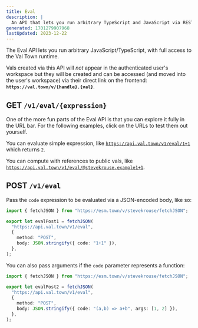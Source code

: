 ```yaml
---
title: Eval
description: |
  An API that lets you run arbitrary TypeScript and JavaScript via REST
generated: 1701279907968
lastUpdated: 2023-12-22
---
```



The Eval API lets you run arbitrary JavaScript/TypeScript, with full access to
the Val Town runtime.

Vals created via this API will *not* appear in the authenticated user's
workspace but they will be created and can be accessed (and moved into the
user's workspace) via their direct link on the
frontend: **`https://val.town/v/{handle}.{val}`**.

## GET `/v1/eval/{expression}`

One of the more fun parts of the Eval API is that you can explore it fully in
the URL bar. For the following examples, click on the URLs to test them out
yourself.

You can evaluate simple expression, like
[`https://api.val.town/v1/eval/1+1`](https://api.val.town/v1/eval/1+1) which
returns `2`.

You can compute with references to public vals, like
[`https://api.val.town/v1/eval/@stevekrouse.example1+1`](https://api.val.town/v1/eval/@stevekrouse.example1+1).

## POST `/v1/eval`

Pass the `code` expression to be evaluated via a JSON-encoded body, like so:

```ts title="Example" val
import { fetchJSON } from "https://esm.town/v/stevekrouse/fetchJSON";

export let evalPost1 = fetchJSON(
  "https://api.val.town/v1/eval",
  {
    method: "POST",
    body: JSON.stringify({ code: "1+1" }),
  },
);
```

You can also pass arguments if the `code` parameter represents a function:

```ts title="Example" val
import { fetchJSON } from "https://esm.town/v/stevekrouse/fetchJSON";

export let evalPost2 = fetchJSON(
  "https://api.val.town/v1/eval",
  {
    method: "POST",
    body: JSON.stringify({ code: "(a,b) => a+b", args: [1, 2] }),
  },
);
```
